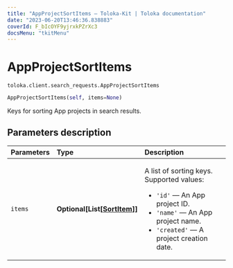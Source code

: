 ```yaml
---
title: "AppProjectSortItems — Toloka-Kit | Toloka documentation"
date: "2023-06-20T13:46:36.838883"
coverId: F_bIcOYF9yjrxkPZrXc3
docsMenu: "tkitMenu"
---
```


# AppProjectSortItems

`toloka.client.search_requests.AppProjectSortItems`

```python
AppProjectSortItems(self, items=None)
```

Keys for sorting App projects in search results.

## Parameters description

| Parameters | Type | Description |
| :----------| :----| :-----------|
`items`|**Optional\[List\[[SortItem](/docs/toloka-kit/reference/toloka.client.search_requests.AppProjectSortItems.SortItem)\]\]**|<p>A list of sorting keys. Supported values:</p> <ul> <li>`'id'` — An App project ID.</li> <li>`'name'` — An App project name.</li> <li>`'created'` — A project creation date.</li> </ul>